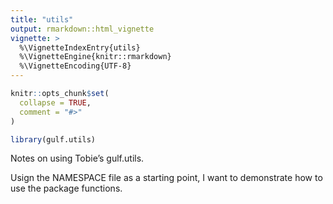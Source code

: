 ```yaml
---
title: "utils"
output: rmarkdown::html_vignette
vignette: >
  %\VignetteIndexEntry{utils}
  %\VignetteEngine{knitr::rmarkdown}
  %\VignetteEncoding{UTF-8}
---
```


```r
knitr::opts_chunk$set(
  collapse = TRUE,
  comment = "#>"
)
```

```r
library(gulf.utils)
```

Notes on using Tobie's gulf.utils.

Usign the NAMESPACE file as a starting point, I want to demonstrate how to use the package functions.

